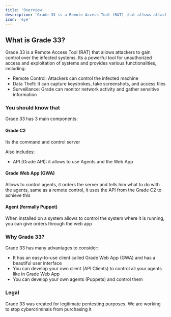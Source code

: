 ```yaml
---
title: 'Overview'
description: 'Grade 33 is a Remote Access Tool (RAT) that allows attackers to gain control over the infected systems'
icon: 'eye'
---
```


## What is Grade 33?

Grade 33 is a Remote Access Tool (RAT) that allows attackers to gain control over the infected systems. Its a powerful tool for unauthorized access and exploitation of systems and provides various functionalities, including:

- Remote Control: Attackers can control the infected machine
- Data Theft: It can capture keystrokes, take screenshots, and access files
- Surveillance: Grade can monitor network activity and gather sensitive information

### You should know that

Grade 33 has 3 main components:

#### Grade C2

Its the command and control server

Also includes:
- API (Grade API): it allows to use Agents and the Web App

#### Grade Web App (GWA)

Allows to control agents, it orders the server and tells him what to do with the agents, same as a remote control, it uses the API from the Grade C2 to achieve this

#### Agent (formally Puppet)

When installed on a system allows to control the system where it is running, you can give orders through the web app

### Why Grade 33?

Grade 33 has many advantages to consider:

- It has an easy-to-use client called Grade Web App (GWA) and has a beautiful user interface
- You can develop your own client (API Clients) to control all your agents like in Grade Web App
- You can develop your own agents (Puppets) and control them

### Legal

Grade 33 was created for legitimate pentesting purposes. We are working to stop cybercriminals from purchasing it

